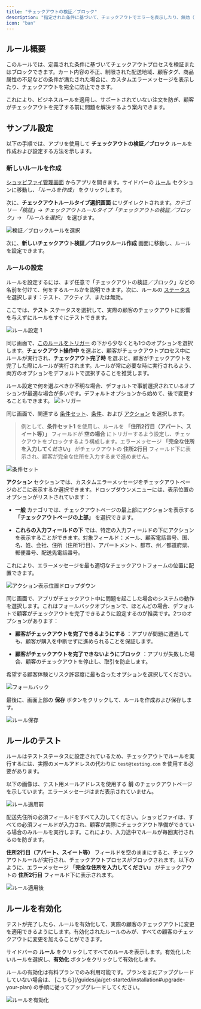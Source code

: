 ```yaml
---
title: "チェックアウトの検証／ブロック"
description: "指定された条件に基づいて、チェックアウトでエラーを表示したり、無効（または許可されていない）チェックアウトをブロックします。"
icon: "ban"
---
```


## ルール概要

このルールでは、定義された条件に基づいてチェックアウトプロセスを検証またはブロックできます。カート内容の不正、制限された配送地域、顧客タグ、商品属性の不足などの条件が満たされた場合に、カスタムエラーメッセージを表示したり、チェックアウトを完全に防止できます。

これにより、ビジネスルールを適用し、サポートされていない注文を防ぎ、顧客がチェックアウトを完了する前に問題を解決するよう案内できます。

## サンプル設定

以下の手順では、アプリを使用して **チェックアウトの検証／ブロック** ルールを作成および設定する方法を示します。

### 新しいルールを作成

[ショッピファイ管理画面](/guides/ja/get-started/installation#go-to-the-app) からアプリを開きます。サイドバーの [ルール](/guides/ja/get-started/quickstart#create-a-sample-rule) セクションに移動し、_「ルールを作成」_ をクリックします。

次に、**チェックアウトルールタイプ選択画面** にリダイレクトされます。_カテゴリー「検証」→ チェックアウトルールタイプ「チェックアウトの検証／ブロック」→ 「ルールを選択」_ を選びます。

<img
  src="/images/essentials/validation/select-validation-block-rule.webp"
  alt="検証／ブロックルールを選択"
/>

次に、**新しいチェックアウト検証／ブロックルール作成** 画面に移動し、ルールを設定できます。

### ルールの設定

ルールを設定するには、まず任意で「チェックアウトの検証／ブロック」などの名前を付けて、何をするルールかを説明できます。次に、ルールの [ステータス](/guides/ja/get-started/concepts#status) を選択します：テスト、アクティブ、または無効。

ここでは、**テスト** ステータスを選択して、実際の顧客のチェックアウトに影響を与えずにルールをすぐにテストできます。

<img
  src="/images/essentials/validation/rule-configure-1-validation-block-rule.webp"
  alt="ルール設定 1"
/>

同じ画面で、[このルールをトリガー](/guides/ja/get-started/concepts#trigger) の下から少なくとも1つのオプションを選択します。**チェックアウト操作中** を選ぶと、顧客がチェックアウトプロセス中にルールが実行され、**チェックアウト完了時** を選ぶと、顧客がチェックアウトを完了した際にルールが実行されます。ルールが常に必要な時に実行されるよう、両方のオプションをデフォルトで選択することを推奨します。

<Info>
  ルール設定で何を選ぶべきか不明な場合、デフォルトで事前選択されているオプションが最適な場合が多いです。デフォルトオプションから始めて、後で変更することもできます。
</Info>

<img src="/images/concepts/trigger.webp" alt="トリガー" />

同じ画面で、関連する [条件セット](/guides/ja/get-started/concepts#condition-set)、[条件](/guides/ja/get-started/concepts#conditions-when)、および [アクション](/guides/ja/get-started/concepts#action-what) を選択します。

> 例として、**条件セット1** を使用し、ルールを **「住所2行目（アパート、スイート等）」** フィールドが **空の場合** にトリガーするよう設定し、チェックアウトをブロックするよう構成します。エラーメッセージ **「完全な住所を入力してください」** がチェックアウトの **住所2行目** フィールド下に表示され、顧客が完全な住所を入力するまで進めません。

<img
  src="/images/essentials/validation/condition-set-validation-block-rule.webp"
  alt="条件セット"
/>

**アクション** セクションでは、カスタムエラーメッセージをチェックアウトページのどこに表示するか選択できます。ドロップダウンメニューには、表示位置のオプションがリストされています：

- **一般** カテゴリでは、チェックアウトページの最上部にアクションを表示する **「チェックアウトページの上部」** を選択できます。

- **これらの入力フィールドの下** では、特定の入力フィールドの下にアクションを表示することができます。対象フィールド：メール、顧客電話番号、国、名、姓、会社、住所（住所1行目）、アパートメント、都市、州／都道府県、郵便番号、配送先電話番号。

これにより、エラーメッセージを最も適切なチェックアウトフォームの位置に配置できます。

<img
  src="/images/essentials/validation/action-target-dropdown.webp"
  alt="アクション表示位置ドロップダウン"
/>

同じ画面で、アプリがチェックアウト中に問題を起こした場合のシステムの動作を選択します。これはフォールバックオプションで、ほとんどの場合、デフォルトで顧客がチェックアウトを完了できるように設定するのが推奨です。2つのオプションがあります：

- **顧客がチェックアウトを完了できるようにする** ：アプリが問題に遭遇しても、顧客が購入を中断せずに進められることを保証します。

- **顧客がチェックアウトを完了できないようにブロック** ：アプリが失敗した場合、顧客のチェックアウトを停止し、取引を防止します。

希望する顧客体験とリスク許容度に最も合ったオプションを選択してください。

<img src="/images/concepts/fallback.webp" alt="フォールバック" />

最後に、画面上部の <b>保存</b> ボタンをクリックして、ルールを作成および保存します。

<img src="/images/shared/save-rule.webp" alt="ルール保存" />

## ルールのテスト

ルールはテストステータスに設定されているため、チェックアウトでルールを実行するには、実際のメールアドレスの代わりに `test@testing.com` を使用する必要があります。

<Warning>
  以下の画像は、テスト用メールアドレスを使用する <b>前</b> のチェックアウトページを示しています。エラーメッセージはまだ表示されていません。
</Warning>

<img
  src="/images/essentials/validation/before-rule-apply-validation-block-rule.webp"
  alt="ルール適用前"
/>

<Note>
  配送先住所の必須フィールドをすべて入力してください。ショッピファイは、すべての必須フィールドが入力され、顧客が実際にチェックアウト準備ができている場合のみルールを実行します。これにより、入力途中でルールが毎回実行されるのを防ぎます。
</Note>

**住所2行目（アパート、スイート等）** フィールドを空のままにすると、チェックアウトルールが実行され、チェックアウトプロセスがブロックされます。以下のように、エラーメッセージ **「完全な住所を入力してください」** がチェックアウトの **住所2行目** フィールド下に表示されます。

<img
  src="/images/essentials/validation/after-rule-apply-validation-block-rule.webp"
  alt="ルール適用後"
/>

## ルールを有効化

テストが完了したら、ルールを有効化して、実際の顧客のチェックアウトに変更を適用できるようにします。有効化されたルールのみが、すべての顧客のチェックアウトに変更を加えることができます。

サイドバーの **ルール** をクリックしてすべてのルールを表示します。有効化したいルールを選択し、**有効化** ボタンをクリックして有効化します。

<Warning>
  ルールの有効化は有料プランでのみ利用可能です。プランをまだアップグレードしていない場合は、
  [こちら](/guides/ja/get-started/installation#upgrade-your-plan) の手順に従ってアップグレードしてください。
</Warning>

<img
  src="/images/essentials/validation/activate-the-rule-validation-block-rule.webp"
  alt="ルールを有効化"
/>
